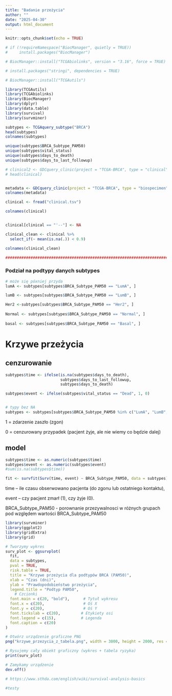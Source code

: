 ```yaml
---
title: "Badanie przeżycia"
author: ""
date: "2025-04-30"
output: html_document
---
```


```r
knitr::opts_chunk$set(echo = TRUE)
```


```r
# if (!requireNamespace("BiocManager", quietly = TRUE))
#     install.packages("BiocManager")

# BiocManager::install("TCGAbiolinks", version = "3.16", force = TRUE)

# install.packages("stringi", dependencies = TRUE)

# BiocManager::install("TCGAutils")
```

```r
library(TCGAutils) 
library(TCGAbiolinks)
library(BiocManager)
library(dplyr)
library(data.table)
library(survival)
library(survminer)

```



```r
subtypes <- TCGAquery_subtype("BRCA")
head(subtypes)
colnames(subtypes)

unique(subtypes$BRCA_Subtype_PAM50)
unique(subtypes$vital_status)
unique(subtypes$days_to_death)
unique(subtypes$days_to_last_followup)

# clinical2 <- GDCquery_clinic(project = "TCGA-BRCA", type = "clinical")
# head(clinical)


metadata <- GDCquery_clinic(project = "TCGA-BRCA", type = "biospecimen")
colnames(metadata)

```


```r

clinical <- fread("clinical.tsv")

colnames(clinical)


clinical[clinical == "'--"] <- NA

clinical_clean <- clinical %>% 
  select_if(~ mean(is.na(.)) < 0.9)

colnames(clinical_clean)

######################################################################################################################################################
```





### Podział na podtypy danych subtypes

```r
# może się póxniej przyda 
lumA <- subtypes[subtypes$BRCA_Subtype_PAM50 == "LumA", ]

lumB <- subtypes[subtypes$BRCA_Subtype_PAM50 == "LumB", ]

Her2 <-subtypes[subtypes$BRCA_Subtype_PAM50 == "Her2", ]
  
Normal <- subtypes[subtypes$BRCA_Subtype_PAM50 == "Normal", ]
  
basal <- subtypes[subtypes$BRCA_Subtype_PAM50 == "Basal", ]
```


# Krzywe przeżycia

## cenzurowanie

```r

subtypes$time <- ifelse(is.na(subtypes$days_to_death),
                        subtypes$days_to_last_followup,
                        subtypes$days_to_death)

subtypes$event <- ifelse(subtypes$vital_status == "Dead", 1, 0)


# typy bez NA
subtypes <- subtypes[subtypes$BRCA_Subtype_PAM50 %in% c("LumA", "LumB", "Basal", "Her2", "Normal"), ]

```

1 = zdarzenie zaszło (zgon)

0 = cenzurowany przypadek (pacjent żyje, ale nie wiemy co będzie dalej)

## model

```r
subtypes$time <- as.numeric(subtypes$time)
subtypes$event <- as.numeric(subtypes$event)
#sum(is.na(subtypes$time))   

fit <- survfit(Surv(time, event) ~ BRCA_Subtype_PAM50, data = subtypes)

```


time – ile czasu obserwowano pacjenta (do zgonu lub ostatniego kontaktu),

event – czy pacjent zmarł (1), czy żyje (0).

BRCA_Subtype_PAM50 - porownanie przezywalnosci w różnych grupach pod względem wartości BRCA_Subtype_PAM50


```r
library(survminer)
library(ggplot2)
library(gridExtra)
library(grid)

# Tworzymy wykres
surv_plot <- ggsurvplot(
  fit,
  data = subtypes,
  pval = TRUE,
  risk.table = TRUE,
  title = "Krzywe przeżycia dla podtypów BRCA (PAM50)",
  xlab = "Czas (dni)",
  ylab = "Prawdopodobieństwo przeżycia",
  legend.title = "Podtyp PAM50", 
    # Czcionki
  font.main = c(20, "bold"),      # Tytuł wykresu
  font.x = c(20),                 # Oś X
  font.y = c(20),                 # Oś Y
  font.tickslab = c(20),         # Etykiety osi
  font.legend = c(15),           # Legenda
  font.caption = c(20) 
)

# Otwórz urządzenie graficzne PNG
png("krzywe_przezycia_z_tabela.png", width = 3000, height = 2000, res = 150)

# Rysujemy cały obiekt graficzny (wykres + tabela ryzyka)
print(surv_plot)

# Zamykamy urządzenie
dev.off()

# https://www.sthda.com/english/wiki/survival-analysis-basics

#testy

```






